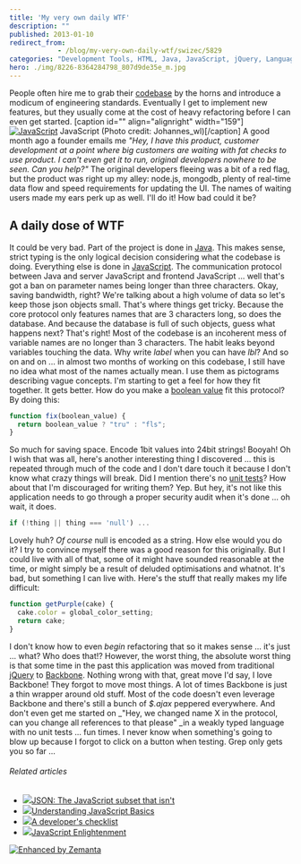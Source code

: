 ```yaml
---
title: 'My very own daily WTF'
description: ""
published: 2013-01-10
redirect_from: 
            - /blog/my-very-own-daily-wtf/swizec/5829
categories: "Development Tools, HTML, Java, JavaScript, jQuery, Languages, Programming, Uncategorized"
hero: ./img/8226-8364284798_807d9de35e_m.jpg
---
```

People often hire me to grab their [codebase](http://en.wikipedia.org/wiki/Codebase "Codebase") by the horns and introduce a modicum of engineering standards. Eventually I get to implement new features, but they usually come at the cost of heavy refactoring before I can even get started. \[caption id=&quot;&quot; align=&quot;alignright&quot; width=&quot;159&quot;][![JavaScript](./img/8226-8364284798_807d9de35e_m.jpg "JavaScript")](http://www.flickr.com/photos/48080704@N06/8364284798) JavaScript (Photo credit: Johannes_wl)\[/caption] A good month ago a founder emails me _&quot;Hey, I have this product, customer development at a point where big customers are waiting with fat checks to use product. I can&#x27;t even get it to run, original developers nowhere to be seen. Can you help?&quot;_ The original developers fleeing was a bit of a red flag, but the product was right up my alley: node.js, mongodb, plenty of real-time data flow and speed requirements for updating the UI. The names of waiting users made my ears perk up as well. I&#x27;ll do it! How bad could it be?

## A daily dose of WTF

It could be very bad. Part of the project is done in [Java](http://www.oracle.com/technetwork/java/ "Java (programming language)"). This makes sense, strict typing is the only logical decision considering what the codebase is doing. Everything else is done in [JavaScript](http://en.wikipedia.org/wiki/JavaScript "JavaScript"). The communication protocol between Java and server JavaScript and frontend JavaScript ... well that&#x27;s got a ban on parameter names being longer than three characters. Okay, saving bandwidth, right? We&#x27;re talking about a high volume of data so let&#x27;s keep those json objects small. That&#x27;s where things get tricky. Because the core protocol only features names that are 3 characters long, so does the database. And because the database is full of such objects, guess what happens next? That&#x27;s right! Most of the codebase is an incoherent mess of variable names are no longer than 3 characters. The habit leaks beyond variables touching the data. Why write _label_ when you can have _lbl_? And so on and on ... in almost two months of working on this codebase, I still have no idea what most of the names actually mean. I use them as pictograms describing vague concepts. I&#x27;m starting to get a feel for how they fit together. It gets better. How do you make a [boolean value](http://en.wikipedia.org/wiki/Boolean_data_type "Boolean data type") fit this protocol? By doing this:

```javascript
function fix(boolean_value) {
  return boolean_value ? "tru" : "fls";
}
```

So much for saving space. Encode 1bit values into 24bit strings! Booyah! Oh I wish that was all, here&#x27;s another interesting thing I discovered ... this is repeated through much of the code and I don&#x27;t dare touch it because I don&#x27;t know what crazy things will break. Did I mention there&#x27;s no [unit tests](http://en.wikipedia.org/wiki/Unit_testing "Unit testing")? How about that I&#x27;m discouraged for writing them? Yep. But hey, it&#x27;s not like this application needs to go through a proper security audit when it&#x27;s done ... oh wait, it does.

```javascript
if (!thing || thing === 'null') ...
```

Lovely huh? _Of course_ null is encoded as a string. How else would you do it? I try to convince myself there was a good reason for this originally. But I could live with all of that, some of it might have sounded reasonable at the time, or might simply be a result of deluded optimisations and whatnot. It&#x27;s bad, but something I can live with. Here&#x27;s the stuff that really makes my life difficult:

```javascript
function getPurple(cake) {
  cake.color = global_color_setting;
  return cake;
}
```

I don&#x27;t know how to even _begin_ refactoring that so it makes sense ... it&#x27;s just ... what? Who does that!? However, the worst thing, the absolute worst thing is that some time in the past this application was moved from traditional [jQuery](http://jquery.com/ "JQuery") to [Backbone](http://backbonejs.org/). Nothing wrong with that, great move I&#x27;d say, I love Backbone! They forgot to move most things. A lot of times Backbone is just a thin wrapper around old stuff. Most of the code doesn&#x27;t even leverage Backbone and there&#x27;s still a bunch of _$.ajax_ peppered everywhere. And don&#x27;t even get me started on _&quot;Hey, we changed name X in the protocol, can you change all references to that please&quot; _in a weakly typed language with no unit tests ... fun times. I never know when something&#x27;s going to blow up because I forgot to click on a button when testing. Grep only gets you so far ...

###### Related articles

- [![](http://i.zemanta.com/136156352_80_80.jpg)](http://timelessrepo.com/json-isnt-a-javascript-subset/)[JSON: The JavaScript subset that isn&#x27;t](http://timelessrepo.com/json-isnt-a-javascript-subset/)
- [![](http://i.zemanta.com/noimg_102_80_80.jpg)](http://www.digitalsurgeons.com/blog/learning-javascript-basics-tutorial/)[Understanding JavaScript Basics](http://www.digitalsurgeons.com/blog/learning-javascript-basics-tutorial/)
- [![](http://i.zemanta.com/noimg_66_80_80.jpg)](http://blog.mariosangiorgio.com/2013/01/08/a-developers-checklist/)[A developer&#x27;s checklist](http://blog.mariosangiorgio.com/2013/01/08/a-developers-checklist/)
- [![](http://i.zemanta.com/135076493_80_80.jpg)](http://shop.oreilly.com/product/0636920027713.do)[JavaScript Enlightenment](http://shop.oreilly.com/product/0636920027713.do)

[![Enhanced by Zemanta](http://img.zemanta.com/zemified_e.png?x-id=e46fb08c-1158-4e30-ac78-8a27e95de93d)](http://www.zemanta.com/?px "Enhanced by Zemanta")